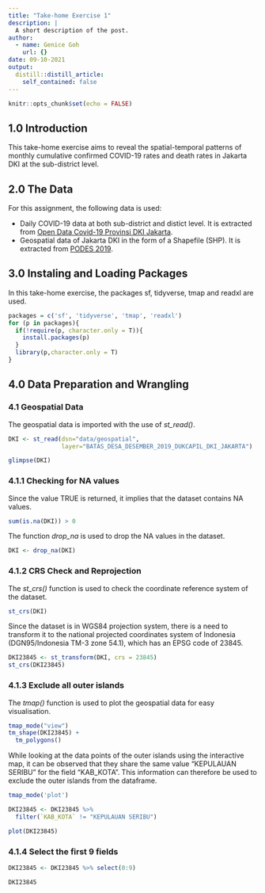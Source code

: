 ```yaml
---
title: "Take-home Exercise 1"
description: |
  A short description of the post.
author:
  - name: Genice Goh
    url: {}
date: 09-10-2021
output:
  distill::distill_article:
    self_contained: false
---
```



```r
knitr::opts_chunk$set(echo = FALSE)
```

## 1.0 Introduction
This take-home exercise aims to reveal the spatial-temporal patterns of monthly cumulative confirmed COVID-19 rates and death rates in Jakarta DKI at the sub-district level.

## 2.0 The Data
For this assignment, the following data is used:

- Daily COVID-19 data at both sub-district and distict level. It is extracted from [Open Data Covid-19 Provinsi DKI Jakarta](https://riwayat-file-covid-19-dki-jakarta-jakartagis.hub.arcgis.com/).
- Geospatial data of Jakarta DKI in the form of a Shapefile (SHP). It is extracted from [PODES 2019](https://www.indonesia-geospasial.com/2020/04/download-shapefile-shp-batas-desa.html).

## 3.0 Instaling and Loading Packages

In this take-home exercise, the packages sf, tidyverse, tmap and readxl are used. 

```r
packages = c('sf', 'tidyverse', 'tmap', 'readxl')
for (p in packages){
  if(!require(p, character.only = T)){
    install.packages(p)
  }
  library(p,character.only = T)
}
```

## 4.0 Data Preparation and Wrangling
### 4.1 Geospatial Data

The geospatial data is imported with the use of *st_read()*.

```r
DKI <- st_read(dsn="data/geospatial",
               layer="BATAS_DESA_DESEMBER_2019_DUKCAPIL_DKI_JAKARTA")

glimpse(DKI)
```

### 4.1.1 Checking for NA values

Since the value TRUE is returned, it implies that the dataset contains NA values.

```r
sum(is.na(DKI)) > 0
```

The function *drop_na* is used to drop the NA values in the dataset.

```r
DKI <- drop_na(DKI)
```

### 4.1.2 CRS Check and Reprojection

The *st_crs()* function is used to check the coordinate reference system of the dataset.

```r
st_crs(DKI)
```

Since the dataset is in WGS84 projection system, there is a need to transform it to the national projected coordinates system of Indonesia (DGN95/Indonesia TM-3 zone 54.1), which has an EPSG code of 23845.

```r
DKI23845 <- st_transform(DKI, crs = 23845)
st_crs(DKI23845)
```

### 4.1.3 Exclude all outer islands

The *tmap()* function is used to plot the geospatial data for easy visualisation.

```r
tmap_mode("view")
tm_shape(DKI23845) + 
  tm_polygons()
```

While looking at the data points of the outer islands using the interactive map, it can be observed that they share the same value "KEPULAUAN SERIBU" for the field "KAB_KOTA". This information can therefore be used to exclude the outer islands from the dataframe.

```r
tmap_mode('plot')

DKI23845 <- DKI23845 %>% 
  filter(`KAB_KOTA` != "KEPULAUAN SERIBU")

plot(DKI23845)
```

### 4.1.4 Select the first 9 fields
```r
DKI23845 <- DKI23845 %>% select(0:9)

DKI23845
```




